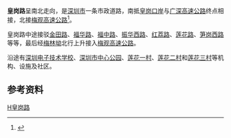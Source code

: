 {{Infobox China Road
|路牌类型=Shenzhen
|中文道路名称=皇岗路
|道路英文名=Huanggang Rd
|图片=
|图片说明=
|道路方向=WE
|道路属性=快速路
|道路总长度=6.5
|车速限制= 
|行车线数量=
|所在地区={{CHN}}[[广东省|广东省]][[深圳市|深圳市]][[福田区|福田区]]
|起点=[[广深高速公路|广深高速公路]]
|终点=[[梅观路|梅观路]]
|道路命名日期=
|命名缘由=皇岗村
|道路旧名=
|道路动工日期=
|通车日期=
|路段主要建筑=[[深圳市中心公园|深圳市中心公园]]、莲花一村、<br />[[莲花二村|莲花二村]]、莲花三村
}}
'''皇岗路'''呈南北走向，是[[深圳市|深圳市]]一条市政道路，南抵[[皇岗口岸|皇岗口岸]]与[[广深高速公路|广深高速公路]]终点相接，北接[[梅观高速公路|梅观高速公路]]<ref>{{cite web|title=《深圳市现状道路桥梁名称梳理规划》快速路命名方案一览表|url=http://www.szpl.gov.cn/main/csgh/zxgh/dlql/table02.html|author=深圳市交通运输委员会|language=zh-hans|deadurl=yes|archiveurl=https://web.archive.org/web/20160304192053/http://www.szpl.gov.cn/main/csgh/zxgh/dlql/table02.html|archivedate=2016年3月4日|df=}}</ref>。

皇岗路中途接驳[[金田路|金田路]]、[[福华路|福华路]]、[[福中路|福中路]]、[[振华西路|振华西路]]、[[红荔路|红荔路]]、[[蓮花路_(深圳)|莲花路]]、[[笋岗西路|笋岗西路]]等等，最后经[[梅林坳|梅林坳]]北行上升接入[[梅观高速公路|梅观高速公路]]。

沿途有[[深圳电子技术学校|深圳电子技术学校]]、[[深圳市中心公园|深圳市中心公园]]、[[莲花一村|莲花一村]]、[[莲花二村|莲花二村]]和[[莲花三村|莲花三村]]等机构、设施及社区。

== 参考资料 ==
{{reflist}}

{{深圳市主要道路}}
{{深圳小作品}}

[[Category:深圳道路|H皇岗路]]